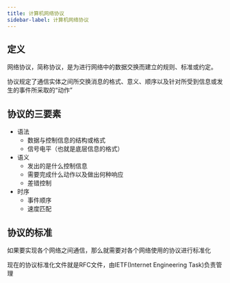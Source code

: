 ```yaml
---
title: 计算机网络协议
sidebar-label: 计算机网络协议
---
```


## 定义
网络协议，简称协议，是为进行网络中的数据交换而建立的规则、标准或约定。

协议规定了通信实体之间所交换消息的格式、意义、顺序以及针对所受到信息或发生的事件所采取的“动作”

## 协议的三要素
- 语法
    - 数据与控制信息的结构或格式
    - 信号电平（也就是底层信息的格式）
- 语义
    - 发出的是什么控制信息
    - 需要完成什么动作以及做出何种响应
    - 差错控制
- 时序
    - 事件顺序
    - 速度匹配

## 协议的标准
如果要实现各个网络之间通信，那么就需要对各个网络使用的协议进行标准化

现在的协议标准化文件就是RFC文件，由IETF(Internet Engineering Task)负责管理
